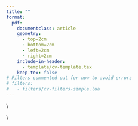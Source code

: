 ```yaml
---
title: ""
format:
  pdf:
    documentclass: article
    geometry:
      - top=2cm
      - bottom=2cm
      - left=2cm
      - right=2cm
    include-in-header:
      - template/cv-template.tex
    keep-tex: false
# Filters commented out for now to avoid errors
# filters:
#   - filters/cv-filters-simple.lua
---
```


<!-- 
INSTRUCTIONS:
Edit the following sections with your personal information.
Replace the content inside the braces {} with your data.
To add items to lists, copy and paste the lines following the same format.
-->

\cvheader{Your Full Name}{Your Professional Title}{A brief professional summary highlighting your strengths and career goals.}{images/placeholder.png}

\contactinfo{your.email@example.com}{+1 (555) 123-4567}{linkedin.com/in/yourprofile}{github.com/yourusername}{www.yoursite.com}{Your City, Country}

\cvsection{Education}

\cveducation{Bachelor in Computer Engineering}{Example University}{2020-2024}{3.8/4.0}{Specialization in Software Development}

\cveducation{Master in Data Science}{Technological Institute}{2024-2025}{3.9/4.0}{Thesis: Machine Learning Applications in Healthcare}

\cvsection{Professional Experience}

\cventry{Senior Developer}{Tech Company SA}{\achievementlist{
\item Led the development of a web application that improved efficiency by 40\%
\item Implemented microservices architecture using Docker and Kubernetes
\item Mentored 3 junior developers
}}{Jan 2023 - Present}{Madrid, Spain}

\cventry{Full Stack Developer}{Innovative StartUp}{\achievementlist{
\item Developed the frontend and backend of the main platform
\item Optimized database queries improving performance by 60\%
\item Participated in technical architecture decisions
}}{Jun 2021 - Dec 2022}{Barcelona, Spain}

\cvsection{Technical Skills}

\skillsection{Programming Languages}{
\techbadge{Python}{3776ab} \techbadge{JavaScript}{f7df1e} \techbadge{Java}{007396} \techbadge{TypeScript}{3178c6}
}

\skillsection{Frameworks and Libraries}{
\techbadge{React}{61dafb} \techbadge{Node.js}{339933} \techbadge{Django}{092e20} \techbadge{Spring Boot}{6db33f}
}

\skillsection{Databases}{
\techbadge{PostgreSQL}{336791} \techbadge{MongoDB}{47a248} \techbadge{Redis}{dc382d}
}

\skillsection{Cloud and DevOps}{
\techbadge{AWS}{ff9900} \techbadge{Google Cloud}{4285f4} \techbadge{Docker}{2496ed} \techbadge{Kubernetes}{326ce5}
}

\skillsection{Tools}{
\techbadge{Git}{f05032} \techbadge{Linux}{fcc624} \techbadge{VS Code}{007acc} \techbadge{Figma}{f24e1e}
}

\cvsection{Highlighted Projects}

\cvproject{Business Management System}{Full web application for business resource management}{demo.project1.com}{github.com/yourusername/project1}
\textbf{Technologies:} \texttt{React} \texttt{Node.js} \texttt{PostgreSQL} \texttt{Docker}\\
\vspace{0.5em}

\cvproject{Data Analysis Application}{Interactive dashboard for real-time data visualization and analysis}{}{github.com/yourusername/project2}
\textbf{Technologies:} \texttt{Python} \texttt{Streamlit} \texttt{Pandas} \texttt{Plotly}\\
\vspace{0.5em}

\cvsection{Certifications}

\cvcertification{AWS Certified Solutions Architect}{Amazon Web Services}{2024}{aws.amazon.com/verification}

\cvcertification{Google Cloud Professional Data Engineer}{Google Cloud}{2023}{cloud.google.com/certification}

\cvsection{Conference Publications}

\cvcongress{Machine Learning Applications in Healthcare Data Analysis}{International Conference on Data Science}{2024}{San Francisco, CA}{Dr. María López, Dr. Juan García}

\cvcongress{Optimizing Web Performance through Advanced Caching Strategies}{European Web Development Conference}{2023}{Amsterdam, Netherlands}{Ana Martínez}

\cvsection{Scientific Articles}

\cvpublication{A Novel Approach to Distributed System Architecture}{Journal of Computer Science and Technology}{2024}{Vol. 15, No. 3, pp. 245-267}{10.1000/jcst.2024.15.3.245}{Dr. Carlos Ruiz, Prof. Elena Fernández}

\cvpublication{Data Privacy in Machine Learning: Challenges and Solutions}{International Review of Information Security}{2023}{Vol. 8, No. 2, pp. 112-128}{10.1000/iris.2023.8.2.112}{}

<!-- 
GUIDE TO ADD CONTENT:

1. EDUCATION:
\cveducation{Degree}{University}{Year}{GPA}{Additional details}

2. EXPERIENCE:
\cventry{Role}{Company}{\achievementlist{
\item Achievement 1
\item Achievement 2
\item Achievement 3
}}{Period}{Location}

3. SKILLS (badges):
\techbadge{Technology}{hex color without #}

4. PROJECTS:
\cvproject{Name}{Description}{Demo URL}{GitHub URL}
\textbf{Technologies:} \texttt{Tech1} \texttt{Tech2} \texttt{Tech3}\\
\vspace{0.5em}

5. CERTIFICATIONS:
\cvcertification{Name}{Issuer}{Year}{Verification URL}

6. CONFERENCE PUBLICATIONS:
\cvcongress{Title}{Conference}{Year}{Location}{Co-authors}

7. SCIENTIFIC ARTICLES:
\cvpublication{Title}{Journal}{Year}{Volume and pages}{DOI}{Co-authors}
-->
